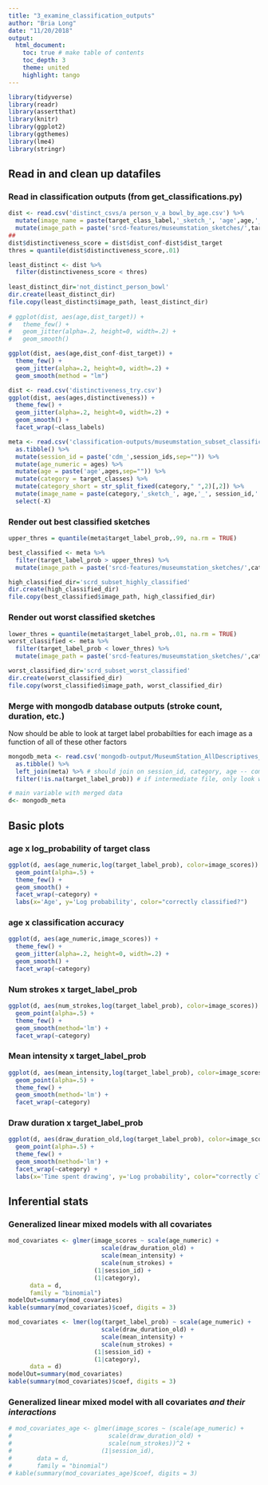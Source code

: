 ```yaml
---
title: "3_examine_classification_outputs"
author: "Bria Long"
date: "11/20/2018"
output: 
  html_document:
    toc: true # make table of contents
    toc_depth: 3
    theme: united
    highlight: tango 
---
```


```r
library(tidyverse)
library(readr)
library(assertthat)
library(knitr)
library(ggplot2)
library(ggthemes)
library(lme4)
library(stringr)
```

## Read in and clean up datafiles
### Read in classification outputs (from get_classifications.py)

```r
dist <- read.csv('distinct_csvs/a person_v_a bowl_by_age.csv') %>%
  mutate(image_name = paste(target_class_label,'_sketch_', 'age',age,'_', session_id,'.png',sep="")) %>%
  mutate(image_path = paste('srcd-features/museumstation_sketches/',target_class_label,'/',image_name,sep=""))
##
dist$distinctiveness_score = dist$dist_conf-dist$dist_target
thres = quantile(dist$distinctiveness_score,.01)

least_distinct <- dist %>%
  filter(distinctiveness_score < thres) 
  
least_distinct_dir='not_distinct_person_bowl'
dir.create(least_distinct_dir)
file.copy(least_distinct$image_path, least_distinct_dir)
  
# ggplot(dist, aes(age,dist_target)) +
#   theme_few() +
#   geom_jitter(alpha=.2, height=0, width=.2) +
#   geom_smooth() 

ggplot(dist, aes(age,dist_conf-dist_target)) +
  theme_few() +
  geom_jitter(alpha=.2, height=0, width=.2) +
  geom_smooth(method = "lm")
```


```r
dist <- read.csv('distinctiveness_try.csv')
ggplot(dist, aes(ages,distinctiveness)) +
  theme_few() + 
  geom_jitter(alpha=.2, height=0, width=.2) +
  geom_smooth() + 
  facet_wrap(~class_labels)
```

```r
meta <- read.csv('classification-outputs/museumstation_subset_classification.csv') %>%
  as.tibble() %>%
  mutate(session_id = paste('cdm_',session_ids,sep="")) %>%
  mutate(age_numeric = ages) %>%
  mutate(age = paste('age',ages,sep="")) %>%
  mutate(category = target_classes) %>% 
  mutate(category_short = str_split_fixed(category," ",2)[,2]) %>%
  mutate(image_name = paste(category,'_sketch_', age,'_', session_id,'.png',sep="")) %>%
  select(-X) 
```

### Render out best classified sketches
```r
upper_thres = quantile(meta$target_label_prob,.99, na.rm = TRUE)

best_classified <- meta %>%
  filter(target_label_prob > upper_thres) %>%
  mutate(image_path = paste('srcd-features/museumstation_sketches/',category,'/',image_name,sep=""))

high_classified_dir='scrd_subset_highly_classified'
dir.create(high_classified_dir)
file.copy(best_classified$image_path, high_classified_dir)

```
### Render out worst classified sketches
```r
lower_thres = quantile(meta$target_label_prob,.01, na.rm = TRUE)
worst_classified <- meta %>%
  filter(target_label_prob < lower_thres) %>%
  mutate(image_path = paste('srcd-features/museumstation_sketches/',category,'/',image_name,sep=""))

worst_classified_dir='scrd_subset_worst_classified'
dir.create(worst_classified_dir)
file.copy(worst_classified$image_path, worst_classified_dir)
```


### Merge with mongodb database outputs (stroke count, duration, etc.)
Now should be able to look at target label probabilties for each image as a function of all of these other factors
```r
mongodb_meta <- read.csv('mongodb-output/MuseumStation_AllDescriptives_20780_images_final_cdm_run_v3.csv') %>%
  as.tibble() %>%
  left_join(meta) %>% # should join on session_id, category, age -- combination of which is unique identifier for an image
  filter(!is.na(target_label_prob)) # if intermediate file, only look where we have data

# main variable with merged data
d<- mongodb_meta
```
## Basic plots 
### age x log_probability of target class
```r

ggplot(d, aes(age_numeric,log(target_label_prob), color=image_scores)) +
  geom_point(alpha=.5) +
  theme_few() + 
  geom_smooth() +
  facet_wrap(~category) +
  labs(x='Age', y='Log probability', color="correctly classified?")
```

### age x classification accuracy 
```r
ggplot(d, aes(age_numeric,image_scores)) +
  theme_few() + 
  geom_jitter(alpha=.2, height=0, width=.2) +
  geom_smooth() + 
  facet_wrap(~category)
```

### Num strokes x target_label_prob
```r
ggplot(d, aes(num_strokes,log(target_label_prob), color=image_scores)) +
  geom_point(alpha=.5) +
  theme_few() + 
  geom_smooth(method='lm') +
  facet_wrap(~category)
```

### Mean intensity x target_label_prob
```r
ggplot(d, aes(mean_intensity,log(target_label_prob), color=image_scores)) +
  geom_point(alpha=.5) +
  theme_few() + 
  geom_smooth(method='lm') +
  facet_wrap(~category)
```

### Draw duration x target_label_prob
```r
ggplot(d, aes(draw_duration_old,log(target_label_prob), color=image_scores, names = "recognized or not")) +
  geom_point(alpha=.5) +
  theme_few() + 
  geom_smooth(method='lm') +
  facet_wrap(~category) +
  labs(x='Time spent drawing', y='Log probability', color="correctly classified?")
```

## Inferential stats
### Generalized linear mixed models with all covariates 
```r
mod_covariates <- glmer(image_scores ~ scale(age_numeric) +
                          scale(draw_duration_old) +
                          scale(mean_intensity) +
                          scale(num_strokes) +
                        (1|session_id) +
                        (1|category),
      data = d,
      family = "binomial")
modelOut=summary(mod_covariates)
kable(summary(mod_covariates)$coef, digits = 3)
```

```r
mod_covariates <- lmer(log(target_label_prob) ~ scale(age_numeric) +
                          scale(draw_duration_old) +
                          scale(mean_intensity) +
                          scale(num_strokes) +
                        (1|session_id) +
                        (1|category),
      data = d)
modelOut=summary(mod_covariates)
kable(summary(mod_covariates)$coef, digits = 3)

```

### Generalized linear mixed model with all covariates *and their interactions*
``` r
# mod_covariates_age <- glmer(image_scores ~ (scale(age_numeric) + 
#                           scale(draw_duration_old) + 
#                           scale(num_strokes))^2 +
#                         (1|session_id), 
#       data = d,  
#       family = "binomial")
# kable(summary(mod_covariates_age)$coef, digits = 3)
```
